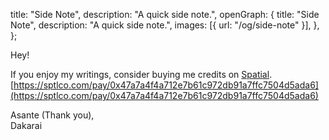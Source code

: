   title: "Side Note",
  description: "A quick side note.",
  openGraph: {
    title: "Side Note",
    description: "A quick side note.",
    images: [{ url: "/og/side-note" }],
  },
};

Hey!

If you enjoy my writings, consider buying me credits on [Spatial](https://sptlco.com).\
[https://sptlco.com/pay/0x47a7a4f4a712e7b61c972db91a7ffc7504d5ada6](https://sptlco.com/pay/0x47a7a4f4a712e7b61c972db91a7ffc7504d5ada6)

Asante (Thank you),\
Dakarai
